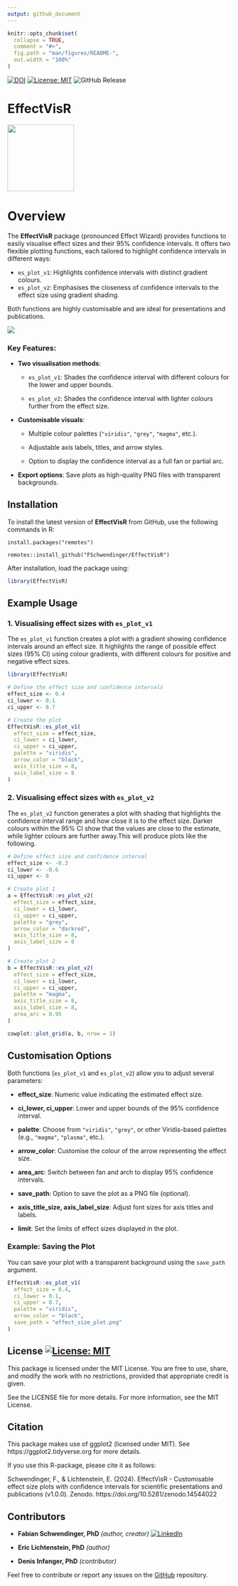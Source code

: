 ```yaml
---
output: github_document
---
```


<!-- README.md is generated from README.Rmd. Please edit that file -->

```r
knitr::opts_chunk$set(
  collapse = TRUE,
  comment = "#>",
  fig.path = "man/figures/README-",
  out.width = "100%"
)
```


[![DOI](https://zenodo.org/badge/DOI/10.5281/zenodo.14544022.svg)](https://doi.org/10.5281/zenodo.14544022)  [![License: MIT](https://img.shields.io/badge/License-MIT-yellow.svg)](https://opensource.org/licenses/MIT) ![GitHub Release](https://img.shields.io/github/v/release/FSchwendinger/EffectVisR)

# EffectVisR
<img src="man/figures/hex_sticker.png" width="150" />

# Overview

The **EffectVisR** package (pronounced Effect Wizard) provides functions to easily visualise effect sizes and their 95% confidence intervals. It offers two flexible plotting functions, each tailored to highlight confidence intervals in different ways:

-   `es_plot_v1`: Highlights confidence intervals with distinct gradient colours.
-   `es_plot_v2`: Emphasises the closeness of confidence intervals to the effect size using gradient shading.

Both functions are highly customisable and are ideal for presentations and publications.

![](man/figures/Social_Preview_2@400x.png)

### Key Features:

-   **Two visualisation methods**:

    -   `es_plot_v1`: Shades the confidence interval with different colours for the lower and upper bounds.

    -   `es_plot_v2`: Shades the confidence interval with lighter colours further from the effect size.

<!-- -->

-   **Customisable visuals**:

    -   Multiple colour palettes (`"viridis"`, `"grey"`, `"magma"`, etc.).

    -   Adjustable axis labels, titles, and arrow styles.

    -   Option to display the confidence interval as a full fan or partial arc.

-   **Export options**: Save plots as high-quality PNG files with transparent backgrounds.

## Installation

To install the latest version of **EffectVisR** from GitHub, use the following commands in R:

`install.packages("remotes")`

`remotes::install_github("FSchwendinger/EffectVisR")`

After installation, load the package using:

```r
library(EffectVisR)
```

## Example Usage

### 1. Visualising effect sizes with `es_plot_v1`

The `es_plot_v1` function creates a plot with a gradient showing confidence intervals around an effect size. It highlights the range of possible effect sizes (95% CI) using colour gradients, with different colours for positive and negative effect sizes.

```r
library(EffectVisR)

# Define the effect size and confidence intervals
effect_size <- 0.4
ci_lower <- 0.1
ci_upper <- 0.7

# Create the plot
EffectVisR::es_plot_v1(
  effect_size = effect_size,
  ci_lower = ci_lower,
  ci_upper = ci_upper,
  palette = "viridis",
  arrow_color = "black",
  axis_title_size = 8,
  axis_label_size = 8
)
```

### 2. Visualising effect sizes with `es_plot_v2`

The `es_plot_v2` function generates a plot with shading that highlights the confidence interval range and how close it is to the effect size. Darker colours within the 95% CI show that the values are close to the estimate, while lighter colours are further away.This will produce plots like the following.

```r
# Define effect size and confidence interval
effect_size <- -0.3
ci_lower <- -0.6
ci_upper <- 0

# Create plot 1
a = EffectVisR::es_plot_v2(
  effect_size = effect_size,
  ci_lower = ci_lower,
  ci_upper = ci_upper,
  palette = "grey",
  arrow_color = "darkred",
  axis_title_size = 8,
  axis_label_size = 8
)

# Create plot 2
b = EffectVisR::es_plot_v2(
  effect_size = effect_size,
  ci_lower = ci_lower,
  ci_upper = ci_upper,
  palette = "magma",
  axis_title_size = 8,
  axis_label_size = 8,
  area_arc = 0.95
)

cowplot::plot_grid(a, b, nrow = 1)
```

## Customisation Options

Both functions (`es_plot_v1` and `es_plot_v2`) allow you to adjust several parameters:

-   **effect_size**: Numeric value indicating the estimated effect size.

-   **ci_lower, ci_upper**: Lower and upper bounds of the 95% confidence interval.

-   **palette**: Choose from `"viridis"`, `"grey"`, or other Viridis-based palettes (e.g., `"magma"`, `"plasma"`, etc.).

-   **arrow_color**: Customise the colour of the arrow representing the effect size.

-   **area_arc**: Switch between fan and arch to display 95% confidence intervals.

-   **save_path**: Option to save the plot as a PNG file (optional).

-   **axis_title_size, axis_label_size**: Adjust font sizes for axis titles and labels.

-   **limit**: Set the limits of effect sizes displayed in the plot.

### Example: Saving the Plot

You can save your plot with a transparent background using the `save_path` argument.

```r
EffectVisR::es_plot_v1(
  effect_size = 0.4,
  ci_lower = 0.1,
  ci_upper = 0.7,
  palette = "viridis",
  arrow_color = "black",
  save_path = "effect_size_plot.png"
)
```

## License  [![License: MIT](https://img.shields.io/badge/License-MIT-yellow.svg)](https://opensource.org/licenses/MIT)

This package is licensed under the MIT License. You are free to use, share, and modify the work with no restrictions, provided that appropriate credit is given.

See the LICENSE file for more details.
For more information, see the MIT License.

## Citation

This package makes use of ggplot2 (licensed under MIT). See https://ggplot2.tidyverse.org for more details.

If you use this R-package, please cite it as follows:

Schwendinger, F., & Lichtenstein, E. (2024). EffectVisR - Customisable effect size plots with confidence intervals for scientific presentations and publications (v1.0.0). Zenodo. https://doi.org/10.5281/zenodo.14544022

## Contributors

-   **Fabian Schwendinger, PhD** *(author, creator)* [![LinkedIn](https://img.shields.io/badge/LinkedIn-Connect-blue?style=flat&logo=linkedin)](https://www.linkedin.com/in/fabian-schwendinger)

-   **Eric Lichtenstein, PhD** *(author)*

-   **Denis Infanger, PhD** *(contributor)*

Feel free to contribute or report any issues on the [GitHub](https://github.com/FSchwendinger/EffectVisR) repository.
